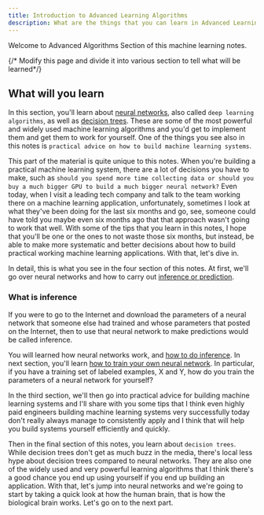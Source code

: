 ```yaml
---
title: Introduction to Advanced Learning Algorithms
description: What are the things that you can learn in Advanced Learning Algorithms 
---
```


Welcome to Advanced Algorithms Section of this machine learning notes. 

{/* Modify this page and divide it into various section to tell what will be learned*/}

## What will you learn 
In this section, you'll learn about [neural networks](./neural-network-model), also called `deep learning algorithms`, as well as [decision trees](./decision-trees). These are some of the most powerful and widely used machine learning algorithms and you'd get to implement them and get them to work for yourself. One of the things you see also in this notes is `practical advice on how to build machine learning systems`. 

This part of the material is quite unique to this notes. When you're building a practical machine learning system, there are a lot of decisions you have to make, such as `should you spend more time collecting data or should you buy a much bigger GPU to build a much bigger neural network?` Even today, when I visit a leading tech company and talk to the team working there on a machine learning application, unfortunately, sometimes I look at what they've been doing for the last six months and go, see, someone could have told you maybe even six months ago that that approach wasn't going to work that well. With some of the tips that you learn in this notes, I hope that you'll be one or the ones to not waste those six months, but instead, be able to make more systematic and better decisions about how to build practical working machine learning applications. With that, let's dive in. 

In detail, this is what you see in the four section of this notes.  At first, we'll go over neural networks and how to carry out [inference or prediction](./neural-network-model/inference-making-predictions). 

### What is inference
If you were to go to the Internet and download the parameters of a neural network that someone else had trained and whose parameters that posted on the Internet, then to use that neural network to make predictions would be called inference. 

You will learned how neural networks work, and [how to do inference](./tensorflow-implementation/index). In next section, you'll learn [how to train your own neural network](./tensorflow-implementation/buildinga-neural-network). In particular, if you have a training set of labeled examples, X and Y, how do you train the parameters of a neural network for yourself? 

In the third section, we'll then go into practical advice for building machine learning systems and I'll share with you some tips that I think even highly paid engineers building machine learning systems very successfully today don't really always manage to consistently apply and I think that will help you build systems yourself efficiently and quickly. 

Then in the final section of this notes, you learn about `decision trees`. While decision trees don't get as much buzz in the media, there's local less hype about decision trees compared to neural networks. They are also one of the widely used and very powerful learning algorithms that I think there's a good chance you end up using yourself if you end up building an application. With that, let's jump into neural networks and we're going to start by taking a quick look at how the human brain, that is how the biological brain works. Let's go on to the next part.